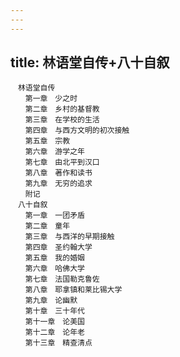 ```yaml
---
---
---
```

title: 林语堂自传+八十自叙
---


```
　林语堂自传
　　第一章　少之时
　　第二章　乡村的基督教
　　第三章　在学校的生活
　　第四章　与西方文明的初次接触
　　第五章　宗教
　　第六章　游学之年
　　第七章　由北平到汉口
　　第八章　著作和读书
　　第九章　无穷的追求
　　附记
　八十自叙
　　第一章　一团矛盾
　　第二章　童年
　　第三章　与西洋的早期接触
　　第四章　圣约翰大学
　　第五章　我的婚姻
　　第六章　哈佛大学
　　第七章　法国勒克鲁佐
　　第八章　耶拿镇和莱比锡大学
　　第九章　论幽默
　　第十章　三十年代
　　第十一章　论美国
　　第十二章　论年老
　　第十三章　精查清点
```